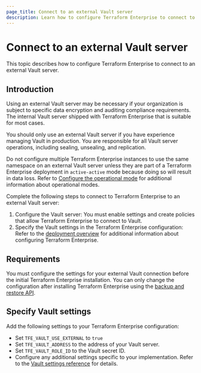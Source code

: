 ```yaml
---
page_title: Connect to an external Vault server
description: Learn how to configure Terraform Enterprise to connect to an external Vault server so that your Terraform Enterprise instances can meet data encryption and auditing compliance requirements.
---
```


# Connect to an external Vault server

This topic describes how to configure Terraform Enterprise to connect to an external Vault server.

## Introduction

Using an external Vault server may be necessary if your organization is subject to specific data encryption and auditing compliance requirements. The internal Vault server shipped with Terraform Enterprise that is suitable for most cases.

You should only use an external Vault server if you have experience managing Vault in production. You are responsible for all Vault server operations, including sealing, unsealing, and replication.

Do not configure multiple Terraform Enterprise instances to use the same namespace on an external Vault server unless they are part of a Terraform Enterprise deployment in `active-active` mode because doing so will result in data loss. Refer to [Configure the operational mode](/terraform/enterprise/deploy/configuration/configure-mode) for additional information about operational modes.

Complete the following steps to connect to Terraform Enterprise to an external Vault  server:

1. Configure the Vault server: You must enable settings and create policies that allow Terraform Enterprise to connect to Vault.
1. Specify the Vault settings in the Terraform Enterprise configuration: Refer to the [deployment overview](/terraform/enterprise/deploy) for additional information about configuring Terraform Enterprise.

## Requirements

You must configure the settings for your external Vault connection before the initial Terraform Enterprise installation. You can only change the configuration after installing Terraform Enterprise using the [backup and restore API](/terraform/enterprise/deploy/manage/backup-restore).

## Specify Vault settings

Add the following settings to your Terraform Enterprise configuration:

- Set `TFE_VAULT_USE_EXTERNAL` to `true`
- Set `TFE_VAULT_ADDRESS` to the address of your Vault server.
- Set `TFE_VAULT_ROLE_ID` to the Vault secret ID.
- Configure any additional settings specific to your implementation. Refer to the [Vault settings reference](/terraform/enterprise/deploy/reference/configuration#vault-settings) for details.